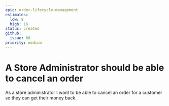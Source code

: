 ```yaml
---
epic: order-lifecycle-management
estimates:
  low: 8
  high: 16
status: created
github:
  issue: 68
priority: medium
---
```

# A Store Administrator should be able to cancel an order

As a store administrator I want to be able to cancel an order for a customer so they can get their money back.
